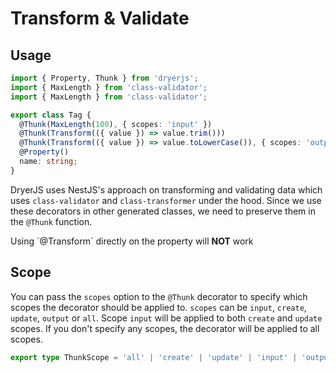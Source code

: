 
# Transform & Validate

## Usage

```ts
import { Property, Thunk } from 'dryerjs';
import { MaxLength } from 'class-validator';
import { MaxLength } from 'class-validator';

export class Tag {
  @Thunk(MaxLength(100), { scopes: 'input' })
  @Thunk(Transform(({ value }) => value.trim()))
  @Thunk(Transform(({ value }) => value.toLowerCase()), { scopes: 'output' })
  @Property()
  name: string;
}
```

DryerJS uses NestJS's approach on transforming and validating data which uses `class-validator` and `class-transformer` under the hood.
Since we use these decorators in other generated classes, we need to preserve them in the `@Thunk` function.

<Callout>
Using `@Transform` directly on the property will <b>NOT</b> work
</Callout>

## Scope

You can pass the `scopes` option to the `@Thunk` decorator to specify which scopes the decorator should be applied to.
`scopes` can be `input`, `create`, `update`, `output` or `all`. Scope `input` will be applied to both `create` and `update` scopes. If you don't specify any scopes, the decorator will be applied to all scopes.

```ts
export type ThunkScope = 'all' | 'create' | 'update' | 'input' | 'output';
```
